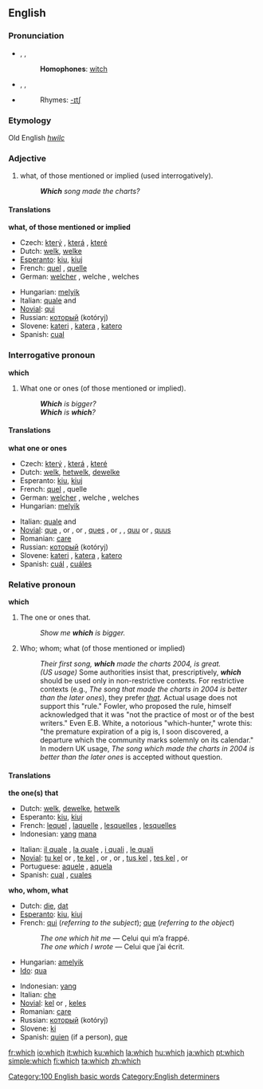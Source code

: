 ==English==

{{rank|by|on|her|24|which|have|or|from}}

===Pronunciation===
*{{AHD|wĭch}}, {{IPA|/wɪtʃ/}}, {{SAMPA|/wItS/}}
*:'''Homophones''': [[witch]]
*{{AHD|hwĭch}}, {{IPA|/ʍɪtʃ/}}, {{SAMPA|/WItS/}}
*{{audio|en-us-which.ogg|Audio (US)}}
*:Rhymes: [[Rhymes:English:-ɪtʃ|-ɪtʃ]]
===Etymology===
Old English ''[[hwilc]]''

===Adjective===
# what, of those mentioned or implied (used interrogatively).
#: '''''Which''' song made the charts?''

====Translations====
'''what, of those mentioned or implied'''
{{top}}
*Czech: [[který]] {{m}}, [[která]] {{f}}, [[které]] {{n}}
*Dutch: [[welk]], [[welke]]
*[[Esperanto]]: [[kiu]], [[kiuj]]
*French: [[quel]] {{m}}, [[quelle]] {{f}}
*German: [[welcher]] {{m}}, welche {{f}}, welches {{n}}
{{mid}}
*Hungarian: [[melyik]]
*Italian: [[quale]] {{m}} and {{f}}
*[[Novial]]: [[qui]]
*Russian: [[который]] (kotóryj) {{m}}
*Slovene: [[kateri]] {{m}}, [[katera]] {{f}}, [[katero]] {{n}}
*Spanish: [[cual]]
{{bottom}}

===Interrogative pronoun===
'''which'''

# What one or ones (of those mentioned or implied).
#: '''''Which''' is bigger?''
#: '''''Which''' is '''which'''?''

====Translations====
'''what one or ones'''
{{top}}
*Czech: [[který]] {{m}}, [[která]] {{f}}, [[které]] {{n}}
*Dutch: [[welk]], [[hetwelk]], [[dewelke]]
*Esperanto: [[kiu]], [[kiuj]]
*French: [[quel]] {{m}}, quelle {{f}}
*German: [[welcher]] {{m}}, welche {{f}}, welches {{n}}
*Hungarian: [[melyik]]
{{mid}}
*Italian: [[quale]] {{m}} and {{f}}
*[[Novial]]: [[que]] {{m}}, {{f}} or {{n}}, {{s}} or {{p}}, [[ques]] {{m}}, {{f}} or {{n}}, {{p}}, [[quu]] {{n}} {{s}} or {{p}}, [[quus]] {{n}} {{p}}
*Romanian: [[care#Romanian|care]]
*Russian: [[который]] (kotóryj) {{m}}
*Slovene: [[kateri]] {{m}}, [[katera]] {{f}}, [[katero]] {{n}}
*Spanish: [[cuál]] {{s}}, [[cuáles]] {{p}}
{{bottom}}

===Relative pronoun===
'''which'''

# The one or ones that.
#: ''Show me '''which''' is bigger.''
# Who; whom; what (of those mentioned or implied)
#: ''Their first song, '''which''' made the charts 2004, is great.''
#: ''(US usage)'' Some authorities insist that, prescriptively, '''''which''''' should be used only in non-restrictive contexts. For restrictive contexts (e.g., ''The song that made the charts in 2004 is better than the later ones''), they prefer ''[[that]].''  Actual usage does not support this "rule." Fowler, who proposed the rule, himself acknowledged that it was "not the practice of most or of the best writers." Even E.B. White, a notorious "which-hunter," wrote this: "the premature expiration of a pig is, I soon discovered, a departure which the community marks solemnly on its calendar." In modern UK usage, ''The song which made the charts in 2004 is better than the later ones'' is accepted without question.

====Translations====
'''the one(s) that'''
{{top}}
*Dutch: [[welk]], [[dewelke]], [[hetwelk]]
*Esperanto: [[kiu]], [[kiuj]]
*French: [[lequel]] {{m}}, [[laquelle]] {{f}}, [[lesquelles]] {{p}}, [[lesquelles]] {{f}} {{p}}
*Indonesian: [[yang]] [[mana]]
{{mid}}
*Italian: [[il quale]] {{m}}, [[la quale]] {{f}}, [[i quali]] {{p}}, [[le quali]] {{f}} {{p}}
*[[Novial]]: [[tu kel]] {{n}} {{s}} or {{p}}, [[te kel]] {{m}}, {{f}} or {{n}}, {{s}} or {{p}}, [[tus kel]] {{n}} {{p}}, [[tes kel]] {{m}}, {{f}} or {{n}} {{p}}
*Portuguese: [[aquele]] {{m}}, [[aquela]] {{f}}
*Spanish: [[cual]] {{s}}, [[cuales]] {{p}}
{{bottom}}

'''who, whom, what'''
{{top}}
*Dutch: [[die]], [[dat]]
*[[Esperanto]]: [[kiu]], [[kiuj]]
*French: [[qui]] (''referring to the subject''); [[que]] (''referring to the object'')
*:''The one which hit me'' — Celui qui m’a frappé.
*:''The one which I wrote'' — Celui que j’ai écrit.
*Hungarian: [[amelyik]]
*[[Ido]]: [[qua]]
{{mid}}
*Indonesian: [[yang]]
*Italian: [[che]]
*[[Novial]]: [[kel]] {{s}} or {{p}}, [[keles]] {{p}}
*Romanian: [[care]]
*Russian: [[который]] (kotóryj)
*Slovene: [[ki]]
*Spanish: [[quien]] (if a person), [[que]]
{{bottom}}

[[Category:100 English basic words]]
[[Category:English determiners]]

[[fr:which]]
[[io:which]]
[[it:which]]
[[ku:which]]
[[la:which]]
[[hu:which]]
[[ja:which]]
[[pt:which]]
[[simple:which]]
[[fi:which]]
[[ta:which]]
[[zh:which]]